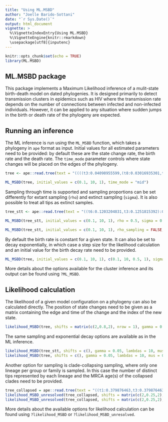 ```yaml
---
title: "Using ML.MSBD"
author: "Joelle Barido-Sottani"
date: "`r Sys.Date()`"
output: html_document
vignette: >
  %\VignetteIndexEntry{Using ML.MSBD}
  %\VignetteEngine{knitr::rmarkdown}
  \usepackage[utf8]{inputenc}
---
```


```r
knitr::opts_chunk$set(echo = TRUE)
library(ML.MSBD)
```

## ML.MSBD package

This package implements a Maximum Likelihood inference of a mulit-state birth-death model on dated phylogenies. It is designed primarily to detect transmission clusters in epidemics such as HIV where the transmission rate depends on the number of connections between infected and non-infected individuals. However, it can be applied to any situation where sudden jumps in the birth or death rate of the phylogeny are expected.

## Running an inference

The ML inference is run using the `ML_MSBD` function, which takes a phylogeny in `ape` format as input. Initial values for all estimated parameters need to be provided: by default these are the state change rate, the birth rate and the death rate. The `time_mode` parameter controls where state changes will be placed on the edges of the phylogeny.

```r
tree <- ape::read.tree(text = "((((t3:0.04098955599,(t8:0.03016935301,t10:0.03016935301):0.01082020298):0.06041650538,t2:0.1014060614):0.7530620333,(t1:0.5805635547,(t5:0.2225489503,t7:0.2225489503):0.3580146044):0.2739045399):1.005016052,((t9:0.09730025079,t6:0.09730025079):0.0209186338,t4:0.1182188846):1.741265262);")
```
```r
ML_MSBD(tree, initial_values = c(0.1, 10, 1), time_mode = "mid")
```

Sampling through time is supported and sampling proportions can be set differently for extant sampling (`rho`) and extinct sampling (`sigma`). It is also possible to treat all tips as extinct samples.

```r
tree_stt <- ape::read.tree(text = "((t6:0.1203204831,t3:0.1251815392):0.527233894,(((t8:0.1153702512,t5:0.2362936393):0.1328287013,((t1:0.6202914508,t4:0.839935567):0.6779029006,t10:0.472941763):0.3049683478):0.1837210727,((t9:0.24675539,t2:0.8737900169):0.6451289295,t7:0.1376576095):0.8951371317):0.5465055171);")
```
```r
ML_MSBD(tree_stt, initial_values = c(0.1, 10, 1), rho = 0.5, sigma = 0.1, time_mode = "mid")

ML_MSBD(tree_stt, initial_values = c(0.1, 10, 1), rho_sampling = FALSE, sigma = 0.1, time_mode = "mid")
```

By default the birth rate is constant for a given state. It can also be set to decay exponentially, in which case a step size for the likelihood calculation and an initial value for the birth decay rate need to be provided.

```r
ML_MSBD(tree, initial_values = c(0.1, 10, 1), c(0.1, 10, 0.5, 1), sigma = 1, stepsize = 0.1, time_mode = "mid")
```

More details about the options available for the cluster inference and its output can be found using `?ML_MSBD`.

## Likelihood calculation

The likelihood of a given model configuration on a phylogeny can also be calculated directly. The position of state changes need to be given as a matrix containing the edge and time of the change and the index of the new state. 

```r
likelihood_MSBD(tree, shifts = matrix(c(2,0.8,2), nrow = 1), gamma = 0.05, lambdas = c(10, 6), mus = c(1, 0.5))
```

The same sampling and exponential decay options are available as in the ML inference.

```r
likelihood_MSBD(tree_stt, shifts = c(), gamma = 0.05, lambdas = 10, mus = 0.5, sigma = 0.5, rho_sampling = FALSE)
likelihood_MSBD(tree, shifts = c(), gamma = 0.05, lambdas = 10, mus = 0.5, lambda_rates = 0.1, stepsize = 0.05)
```

Another option for sampling is clade-collapsing sampling, where only one lineage per group or family is sampled. In this case the number of distinct tips represented by each lineage and the MRCA age(s) of the collapsed clades need to be provided.

```r
tree_collapsed = ape::read.tree(text = "((t1:0.379876463,t3:0.379876463):1.668231124,(t2:0.5653793315,t4:0.5653793315):1.482728255);")
likelihood_MSBD_unresolved(tree_collapsed, shifts = matrix(c(2,0.25,2), nrow = 1), gamma = 0.05, lambdas = c(10, 6), mus = c(1, 0.5), lineage_counts = c(5,1,3,6), tcut = 0.1)
likelihood_MSBD_unresolved(tree_collapsed, shifts = matrix(c(2,0.25,2), nrow = 1), gamma = 0.05, lambdas = c(10, 6), mus = c(1, 0.5), lineage_counts = c(5,1,3,6), tcut = c(0.1,0.0,0.15,0.4))
```

More details about the available options for likelihood calculation can be found using `?likelihood_MSBD` or `?likelihood_MSBD_unresolved`.